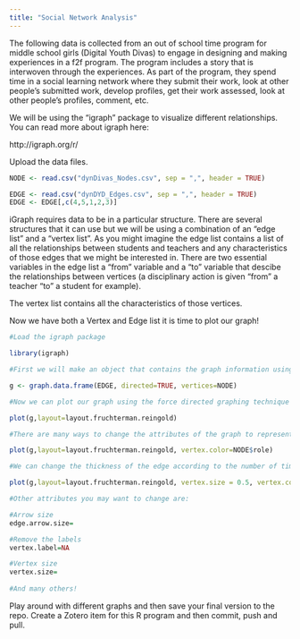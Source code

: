 ```yaml
---
title: "Social Network Analysis"
---
```


The following data is collected from an out of school time program for middle school girls (Digital Youth Divas) to engage in designing and making experiences in a f2f program. The program includes a story that is interwoven through the experiences. As part of the program, they spend time in a social learning network where they submit their work, look at other people's submitted work, develop profiles, get their work assessed, look at other people's profiles, comment, etc.

We will be using the "igraph" package to visualize different relationships. You can read more about igraph here:

http://igraph.org/r/

Upload the data files.

```r
NODE <- read.csv("dynDivas_Nodes.csv", sep = ",", header = TRUE)

EDGE <- read.csv("dynDYD_Edges.csv", sep = ",", header = TRUE)
EDGE <- EDGE[,c(4,5,1,2,3)]
```

iGraph requires data to be in a particular structure. There are several structures that it can use but we will be using a combination of an "edge list" and a "vertex list". As you might imagine the edge list contains a list of all the relationships between students and teachers and any characteristics of those edges that we might be interested in. There are two essential variables in the edge list a "from" variable and a "to" variable that descibe the relationships between vertices (a disciplinary action is given "from" a teacher "to" a student for example). 

The vertex list contains all the characteristics of those vertices.

Now we have both a Vertex and Edge list it is time to plot our graph!

```r
#Load the igraph package

library(igraph)

#First we will make an object that contains the graph information using our two dataframes EDGE and VERTEX. Notice that we have made "directed = TRUE" - our graph is directed since discipline is being given from a teacher to a student.

g <- graph.data.frame(EDGE, directed=TRUE, vertices=NODE)

#Now we can plot our graph using the force directed graphing technique - our old friend Fruchertman-Reingold!

plot(g,layout=layout.fruchterman.reingold)

#There are many ways to change the attributes of the graph to represent different characteristics of the newtork. For example, we can color the nodes according to gender.

plot(g,layout=layout.fruchterman.reingold, vertex.color=NODE$role)

#We can change the thickness of the edge according to the number of times a particular teacher has sent a particular student to the principal.

plot(g,layout=layout.fruchterman.reingold, vertex.size = 0.5, vertex.color=NODE$role, edge.color=EDGE$Action, edge.arrow.size=0.2, vertex.label=NA)

#Other attributes you may want to change are:

#Arrow size
edge.arrow.size=

#Remove the labels
vertex.label=NA

#Vertex size
vertex.size=
  
#And many others!
```

Play around with different graphs and then save your final version to the repo. Create a Zotero item for this R program and then commit, push and pull.
